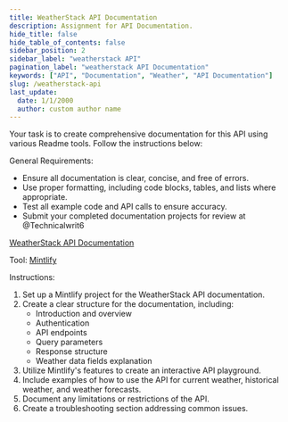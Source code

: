 ```yaml
--- 
title: WeatherStack API Documentation
description: Assignment for API Documentation. 
hide_title: false
hide_table_of_contents: false
sidebar_position: 2
sidebar_label: "weatherstack API"
pagination_label: "weatherstack API Documentation"
keywords: ["API", "Documentation", "Weather", "API Documentation"]
slug: /weatherstack-api
last_update:
  date: 1/1/2000
  author: custom author name
---
```




Your task is to create comprehensive documentation for this API using various Readme tools. Follow the instructions below:

General Requirements:
- Ensure all documentation is clear, concise, and free of errors.
- Use proper formatting, including code blocks, tables, and lists where appropriate.
- Test all example code and API calls to ensure accuracy.
- Submit your completed documentation projects for review at @Technicalwrit6

[WeatherStack API Documentation](https://weatherstack.com/?utm_source=Github&utm_medium=Referral&utm_campaign=Public-apis-repo-Best-sellers)

Tool: [Mintlify](https://mintlify.com/docs/development)

Instructions:
1. Set up a Mintlify project for the WeatherStack API documentation.
2. Create a clear structure for the documentation, including:
   - Introduction and overview
   - Authentication
   - API endpoints
   - Query parameters
   - Response structure
   - Weather data fields explanation
3. Utilize Mintlify's features to create an interactive API playground.
4. Include examples of how to use the API for current weather, historical weather, and weather forecasts.
5. Document any limitations or restrictions of the API.
6. Create a troubleshooting section addressing common issues.
